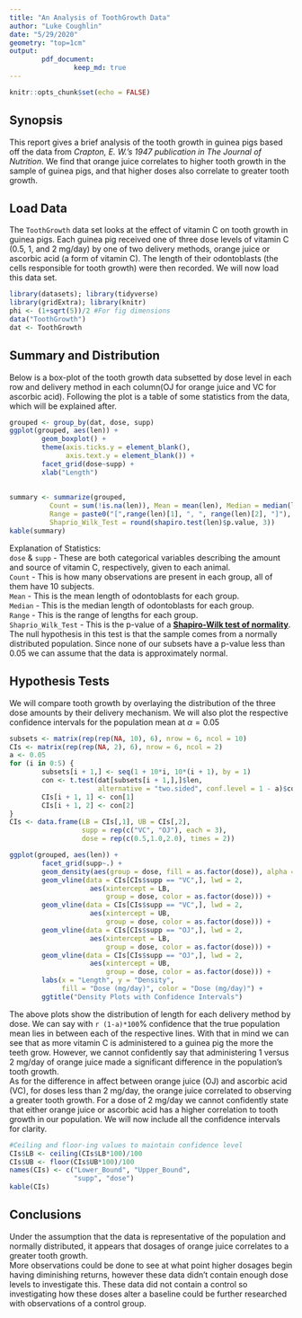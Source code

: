 ```yaml
---
title: "An Analysis of ToothGrowth Data"
author: "Luke Coughlin"
date: "5/29/2020"
geometry: "top=1cm"
output: 
        pdf_document:
                keep_md: true
---
```


```r
knitr::opts_chunk$set(echo = FALSE)
```

## Synopsis  
This report gives a brief analysis of the tooth growth in guinea pigs based off the data from *Crapton, E. W.'s 1947 publication in The Journal of Nutrition*. We find that orange juice correlates to higher tooth growth in the sample of guinea pigs, and that higher doses also correlate to greater tooth growth.  

## Load Data  
The `ToothGrowth` data set looks at the effect of vitamin C on tooth growth in guinea pigs. Each guinea pig received one of three dose levels of vitamin C (0.5, 1, and 2 mg/day) by one of two delivery methods, orange juice or ascorbic acid (a form of vitamin C). The length of their odontoblasts (the cells responsible for tooth growth) were then recorded. We will now load this data set.  
```r
library(datasets); library(tidyverse) 
library(gridExtra); library(knitr)
phi <- (1+sqrt(5))/2 #For fig dimensions
data("ToothGrowth")
dat <- ToothGrowth
```


## Summary and Distribution  
Below is a box-plot of the tooth growth data subsetted by dose level in each row and delivery method in each column(OJ for orange juice and VC for ascorbic acid). Following the plot is a table of some statistics from the data, which will be explained after.  
```r
grouped <- group_by(dat, dose, supp)
ggplot(grouped, aes(len)) +
        geom_boxplot() +
        theme(axis.ticks.y = element_blank(),
              axis.text.y = element_blank()) +
        facet_grid(dose~supp) +
        xlab("Length")
        
        
summary <- summarize(grouped, 
          Count = sum(!is.na(len)), Mean = mean(len), Median = median(len), 
          Range = paste0("[",range(len)[1], ", ", range(len)[2], "]"),
          Shaprio_Wilk_Test = round(shapiro.test(len)$p.value, 3))
kable(summary)
```
  
Explanation of Statistics:  
`dose` & `supp` - These are both categorical variables describing the amount and source of vitamin C, respectively, given to each animal.  
`Count` - This is how many observations are present in each group, all of them have 10 subjects.  
`Mean` - This is the mean length of odontoblasts for each group.  
`Median` - This is the median length of odontoblasts for each group.  
`Range` - This is the range of lengths for each group.  
`Shaprio_Wilk_Test` - This is the p-value of a **[Shapiro-Wilk test of normality](https://en.wikipedia.org/wiki/Shapiro%E2%80%93Wilk_test)**. The null hypothesis in this test is that the sample comes from a normally distributed population. Since none of our subsets have a p-value less than 0.05 we can assume that the data is approximately normal.  

## Hypothesis Tests  
We will compare tooth growth by overlaying the distribution of the three dose amounts by their delivery mechanism. We will also plot the respective confidence intervals for the population mean at $\alpha = 0.05$  
```r
subsets <- matrix(rep(rep(NA, 10), 6), nrow = 6, ncol = 10)
CIs <- matrix(rep(rep(NA, 2), 6), nrow = 6, ncol = 2)
a <- 0.05
for (i in 0:5) {
        subsets[i + 1,] <- seq(1 + 10*i, 10*(i + 1), by = 1)
        con <- t.test(dat[subsets[i + 1,],]$len, 
                      alternative = "two.sided", conf.level = 1 - a)$conf.int
        CIs[i + 1, 1] <- con[1]
        CIs[i + 1, 2] <- con[2]
}
CIs <- data.frame(LB = CIs[,1], UB = CIs[,2], 
                  supp = rep(c("VC", "OJ"), each = 3),
                  dose = rep(c(0.5,1.0,2.0), times = 2))
```
```r
ggplot(grouped, aes(len)) +
        facet_grid(supp~.) +
        geom_density(aes(group = dose, fill = as.factor(dose)), alpha = 0.5) +
        geom_vline(data = CIs[CIs$supp == "VC",], lwd = 2, 
                    aes(xintercept = LB, 
                        group = dose, color = as.factor(dose))) +
        geom_vline(data = CIs[CIs$supp == "VC",], lwd = 2, 
                    aes(xintercept = UB, 
                        group = dose, color = as.factor(dose))) +
        geom_vline(data = CIs[CIs$supp == "OJ",], lwd = 2, 
                    aes(xintercept = LB, 
                        group = dose, color = as.factor(dose))) +
        geom_vline(data = CIs[CIs$supp == "OJ",], lwd = 2,
                    aes(xintercept = UB, 
                        group = dose, color = as.factor(dose))) +
        labs(x = "Length", y = "Density", 
             fill = "Dose (mg/day)", color = "Dose (mg/day)") + 
        ggtitle("Density Plots with Confidence Intervals")
```
  
The above plots show the distribution of length for each delivery method by dose. We can say with `r (1-a)*100`% confidence that the true population mean lies in between each of the respective lines. With that in mind we can see that as more vitamin C is administered to a guinea pig the more the teeth grow. However, we cannot confidently say that administering 1 versus 2 mg/day of orange juice made a significant difference in the population's tooth growth.  
As for the difference in affect between orange juice (OJ) and ascorbic acid (VC), for doses less than 2 mg/day, the orange juice correlated to observing a greater tooth growth. For a dose of 2 mg/day we cannot confidently state that either orange juice or ascorbic acid has a higher correlation to tooth growth in our population. 
We will now include all the confidence intervals for clarity.  
```r
#Ceiling and floor-ing values to maintain confidence level
CIs$LB <- ceiling(CIs$LB*100)/100
CIs$UB <- floor(CIs$UB*100)/100
names(CIs) <- c("Lower_Bound", "Upper_Bound",
                "supp", "dose")
kable(CIs)
```

## Conclusions  
Under the assumption that the data is representative of the population and normally distributed, it appears that dosages of orange juice correlates to a greater tooth growth.  
More observations could be done to see at what point higher dosages begin having diminishing returns, however these data didn't contain enough dose levels to investigate this. These data did not contain a control so investigating how these doses alter a baseline could be further researched with observations of a control group. 
